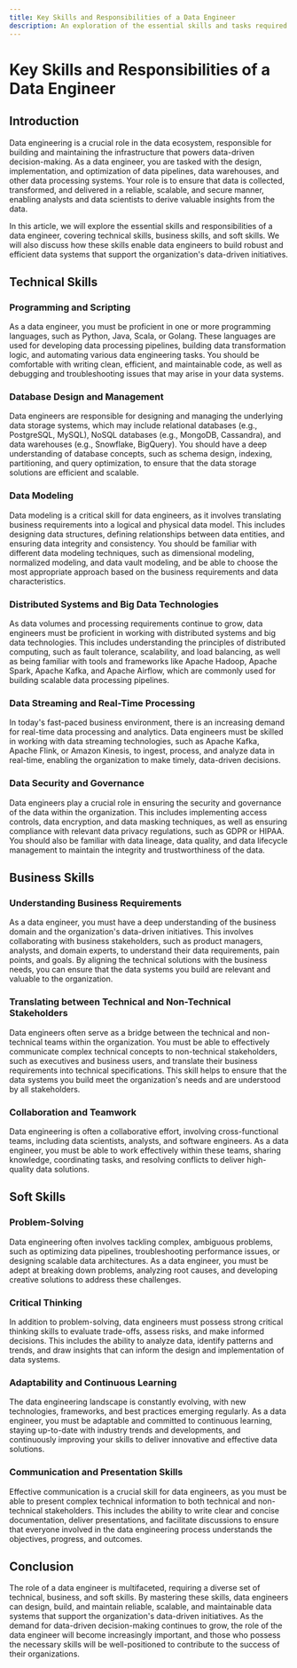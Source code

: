 ```yaml
---
title: Key Skills and Responsibilities of a Data Engineer
description: An exploration of the essential skills and tasks required of a data engineer.
---
```


# Key Skills and Responsibilities of a Data Engineer

## Introduction

Data engineering is a crucial role in the data ecosystem, responsible for building and maintaining the infrastructure that powers data-driven decision-making. As a data engineer, you are tasked with the design, implementation, and optimization of data pipelines, data warehouses, and other data processing systems. Your role is to ensure that data is collected, transformed, and delivered in a reliable, scalable, and secure manner, enabling analysts and data scientists to derive valuable insights from the data.

In this article, we will explore the essential skills and responsibilities of a data engineer, covering technical skills, business skills, and soft skills. We will also discuss how these skills enable data engineers to build robust and efficient data systems that support the organization's data-driven initiatives.

## Technical Skills

### Programming and Scripting
As a data engineer, you must be proficient in one or more programming languages, such as Python, Java, Scala, or Golang. These languages are used for developing data processing pipelines, building data transformation logic, and automating various data engineering tasks. You should be comfortable with writing clean, efficient, and maintainable code, as well as debugging and troubleshooting issues that may arise in your data systems.

### Database Design and Management
Data engineers are responsible for designing and managing the underlying data storage systems, which may include relational databases (e.g., PostgreSQL, MySQL), NoSQL databases (e.g., MongoDB, Cassandra), and data warehouses (e.g., Snowflake, BigQuery). You should have a deep understanding of database concepts, such as schema design, indexing, partitioning, and query optimization, to ensure that the data storage solutions are efficient and scalable.

### Data Modeling
Data modeling is a critical skill for data engineers, as it involves translating business requirements into a logical and physical data model. This includes designing data structures, defining relationships between data entities, and ensuring data integrity and consistency. You should be familiar with different data modeling techniques, such as dimensional modeling, normalized modeling, and data vault modeling, and be able to choose the most appropriate approach based on the business requirements and data characteristics.

### Distributed Systems and Big Data Technologies
As data volumes and processing requirements continue to grow, data engineers must be proficient in working with distributed systems and big data technologies. This includes understanding the principles of distributed computing, such as fault tolerance, scalability, and load balancing, as well as being familiar with tools and frameworks like Apache Hadoop, Apache Spark, Apache Kafka, and Apache Airflow, which are commonly used for building scalable data processing pipelines.

### Data Streaming and Real-Time Processing
In today's fast-paced business environment, there is an increasing demand for real-time data processing and analytics. Data engineers must be skilled in working with data streaming technologies, such as Apache Kafka, Apache Flink, or Amazon Kinesis, to ingest, process, and analyze data in real-time, enabling the organization to make timely, data-driven decisions.

### Data Security and Governance
Data engineers play a crucial role in ensuring the security and governance of the data within the organization. This includes implementing access controls, data encryption, and data masking techniques, as well as ensuring compliance with relevant data privacy regulations, such as GDPR or HIPAA. You should also be familiar with data lineage, data quality, and data lifecycle management to maintain the integrity and trustworthiness of the data.

## Business Skills

### Understanding Business Requirements
As a data engineer, you must have a deep understanding of the business domain and the organization's data-driven initiatives. This involves collaborating with business stakeholders, such as product managers, analysts, and domain experts, to understand their data requirements, pain points, and goals. By aligning the technical solutions with the business needs, you can ensure that the data systems you build are relevant and valuable to the organization.

### Translating between Technical and Non-Technical Stakeholders
Data engineers often serve as a bridge between the technical and non-technical teams within the organization. You must be able to effectively communicate complex technical concepts to non-technical stakeholders, such as executives and business users, and translate their business requirements into technical specifications. This skill helps to ensure that the data systems you build meet the organization's needs and are understood by all stakeholders.

### Collaboration and Teamwork
Data engineering is often a collaborative effort, involving cross-functional teams, including data scientists, analysts, and software engineers. As a data engineer, you must be able to work effectively within these teams, sharing knowledge, coordinating tasks, and resolving conflicts to deliver high-quality data solutions.

## Soft Skills

### Problem-Solving
Data engineering often involves tackling complex, ambiguous problems, such as optimizing data pipelines, troubleshooting performance issues, or designing scalable data architectures. As a data engineer, you must be adept at breaking down problems, analyzing root causes, and developing creative solutions to address these challenges.

### Critical Thinking
In addition to problem-solving, data engineers must possess strong critical thinking skills to evaluate trade-offs, assess risks, and make informed decisions. This includes the ability to analyze data, identify patterns and trends, and draw insights that can inform the design and implementation of data systems.

### Adaptability and Continuous Learning
The data engineering landscape is constantly evolving, with new technologies, frameworks, and best practices emerging regularly. As a data engineer, you must be adaptable and committed to continuous learning, staying up-to-date with industry trends and developments, and continuously improving your skills to deliver innovative and effective data solutions.

### Communication and Presentation Skills
Effective communication is a crucial skill for data engineers, as you must be able to present complex technical information to both technical and non-technical stakeholders. This includes the ability to write clear and concise documentation, deliver presentations, and facilitate discussions to ensure that everyone involved in the data engineering process understands the objectives, progress, and outcomes.

## Conclusion

The role of a data engineer is multifaceted, requiring a diverse set of technical, business, and soft skills. By mastering these skills, data engineers can design, build, and maintain reliable, scalable, and maintainable data systems that support the organization's data-driven initiatives. As the demand for data-driven decision-making continues to grow, the role of the data engineer will become increasingly important, and those who possess the necessary skills will be well-positioned to contribute to the success of their organizations.
